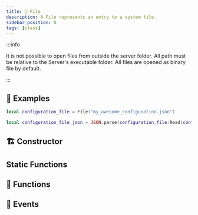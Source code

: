 ```yaml
---
title: 📁 File
description: A File represents an entry to a system file.
sidebar_position: 0
tags: [class]
---
```





<HeaderDeclaration class_data={ClassData} />

:::info

It is not possible to open files from outside the server folder. All path must be relative to the Server's executable folder. All files are opened as binary file by default.

:::


## 🎒 Examples

```lua
local configuration_file = File("my_awesome_configuration.json")

local configuration_file_json = JSON.parse(configuration_file:Read(configuration_file:Size()))
```


## 🏗️ Constructor

<ConstructorDeclaration class_data={ClassData} />


## Static Functions

<StaticFunctionsDeclaration class_data={ClassData} />


## 🦠 Functions

<FunctionsDeclaration class_data={ClassData} />


## 🚀 Events

<EventsDeclaration class_data={ClassData} />
